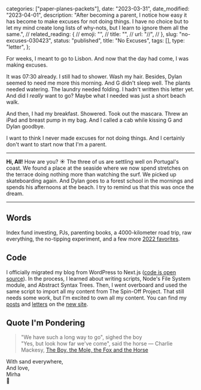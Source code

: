 
  categories: ["paper-planes-packets"],
  date: "2023-03-31",
  date_modified: "2023-04-01",
  description:
    "After becoming a parent, I notice how easy it has become to make excuses for not doing things. I have no choice but to let my mind create long lists of why-nots, but I learn to ignore them all the same.",
  // related_reading: {
  //   emoji: "",
  //   title: "",
  //   url: "//",
  // },
  slug: "no-excuses-030423",
  status: "published",
  title: "No Excuses",
  tags: [],
  type: "letter",
};


For weeks, I meant to go to Lisbon. And now that the day had come, I was making excuses.

It was 07:30 already. I still had to shower. Wash my hair. Besides, Dylan seemed to need me more this morning. And G didn't sleep well. The plants needed watering. The laundry needed folding. I hadn't written this letter yet. And did I _really_ want to go? Maybe what I needed was just a short beach walk.

And then, I had my breakfast. Showered. Took out the mascara. Threw an iPad and breast pump in my bag. And I called a cab while kissing G and Dylan goodbye.

I want to think I never made excuses for not doing things. And I certainly don't want to start now that I'm a parent.

---

**Hi, All!** How are you? ☀️ The three of us are settling well on Portugal's coast. We found a place at the seaside where we now spend stretches on the terrace doing nothing more than watching the surf. We picked up skateboarding again. And Dylan goes to a forest school in the mornings and spends his afternoons at the beach. I try to remind us that this was once the dream.

---

## Words

Index fund investing, PJs, parenting books, a 4000-kilometer road trip, raw everything, the no-tipping experiment, and a few more [2022 favorites](/posts/favorite-things-2022/).

## Code

I officially migrated my blog from WordPress to Next.js ([code is open source](https://github.com/mirhamasala/mirhamasala.com)). In the process, I learned about writing scripts, Node's File System module, and Abstract Syntax Trees. Then, I went overboard and used the same script to import all my content from The Spin-Off Project. That still needs some work, but I'm excited to own all my content. You can find my [posts](/posts) and [letters](/letters) on the [new site](/).

## Quote I'm Pondering

> "We have such a long way to go", sighed the boy\
> "Yes, but look how far we've come", said the horse
> ― Charlie Mackesy, [The Boy, the Mole, the Fox and the Horse](https://www.amazon.com/Boy-Mole-Fox-Horse-Animated-ebook/dp/B09SHTCNHD/)

With sand everywhere,\
And love,\
Mirha\
🌇
